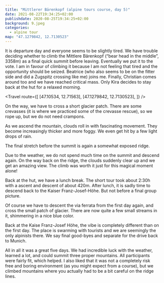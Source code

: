 ```yaml
---
title: "Mittlerer Bärenkopf (alpine tours course, day 5)"
date: 2021-08-22T19:34:25+02:00
publishdate: 2020-08-25T19:34:25+02:00
background: 9.jpeg
categories:
  - alpine tour
map: "47.1279842, 12.7130523"
---
```


It is departure day and everyone seems to be slightly tired. We have trouble
deciding whether to climb the Mittlere Bärenkopf (“bear head in the middle”,
3358m) as a final quick summit before leaving. Eventually we put it to the vote.
I am in favour of climbing it because I am not feeling that tired and the
opportunity should be seized. Beatrice (who also seems to be on the fitter side
and did a <Link to="/posts/200731-zugspitze/">Zugspitz crossing like me</Link>)
joins me. Finally, Christian comes around too and we have reached critical mass.
Only Kira decides to stay back at the hut for a relaxed morning.

<Travel
  route={[
    [47.10534, 12.71563],
    [47.1279842, 12.7130523],
  ]}
/>

<Rimg src="1.jpeg" alt="Ascending the Mittlere Bärenkopf" />

On the way, we have to cross a short glacier patch. There are some crevasses (it
is where we practiced some of the crevasse rescue), so we rope up, but we do not
need crampons.

<Pano src="1.jpeg" caption="After passing the short glacier patch." />

As we ascend the mountain, clouds roll in with fascinating movement. They become
increasingly thicker and more foggy. We even get hit by a few light drops of
rain.

The final stretch before the summit is again a somewhat exposed ridge.

<Rimg src="3.jpeg" alt="The ridge to the Mittlere Bärenkopf." />

<Gallery>
  <Rimg src="P1431677.jpeg" caption="Obligatory summit group picture." />
  <Rimg src="4.jpeg" caption="The view back at the ridge we crossed." />
</Gallery>

<Rimg src="10.jpeg" alt="Mountains in the clouds." />

Due to the weather, we do not spend much time on the summit and descend again.
On the way back on the ridge, the clouds suddenly clear up and we get an amazing
view. The climb was worth it just for this magical moment alone!

<Gallery>
  <Rimg src="9.jpeg" alt="Clouds clearing up on the ridge." />
  <Rimg src="8.jpeg" alt="View to the mountains clearing up." />
</Gallery>
<Rimg src="11.jpeg" alt="View from the ridge line." />

<Rimg src="P1431697.jpeg" caption="Getting back to the hut." />

Back at the hut, we have a lunch break. The short tour took about 2:30h with
a ascent and descent of about 420m. After lunch, it is sadly time to descend
back to the Kaiser Franz-Josef-Höhe. But not before a final group picture.

<Rimg
  src="P1431706.jpeg"
  alt="Group picture in front of the Oberwalder Hütte."
/>

Of course we have to descent the via ferrata from the first day again, and cross
the small patch of glacier. There are now quite a few small streams in it,
shimmering in a nice blue color.

<Gallery>
  <Rimg src="12.jpeg" alt="Via ferrata" />
  <Rimg src="13.jpeg" alt="Via ferrata" />
  <Rimg src="14.jpeg" alt="Glacier" />
  <Rimg src="17.jpeg" alt="Small streams in the glacier." />
</Gallery>

Back at the Kaise Franz-Josef Höhe, the vibe is completely different than on
the first day. The place is swarming with tourists and we are seemingly the only
alpinists there. We say final good-byes and separate for the drive back to
Munich.

All in all it was a great five days. We had incredible luck with the weather,
learned a lot, and could summit three proper mountains. All participants were
fairly fit, which helped. I also liked that it was not a completely risk free and
boring environment (as you might expect from a course), but we climbed
mountains where you actually had to be a bit careful on the ridge lines.
